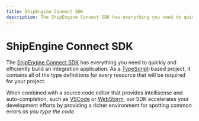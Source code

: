 ```yaml
---
title: ShipEngine Connect SDK
description: The ShipEngine Connect SDK has everything you need to quickly and efficiently build an integration application
---
```


ShipEngine Connect SDK
========================
The [ShipEngine Connect SDK](https://www.npmjs.com/package/@shipengine/connect-sdk) has everything you need to quickly and efficiently build an integration application.
As a [TypeScript](https://www.typescriptlang.org/)-based project, it contains all of the type definitions for every resource that will be required for your project.

When combined with a source code editor that provides intellisense and auto-completion, such as [VSCode](https://code.visualstudio.com/)
or [WebStorm](https://www.jetbrains.com/webstorm/), our SDK accelerates your development efforts by providing a richer
environment for spotting common errors _as you type the code_.
